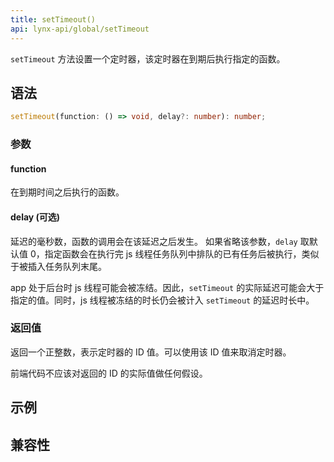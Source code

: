 ```yaml
---
title: setTimeout()
api: lynx-api/global/setTimeout
---
```



`setTimeout` 方法设置一个定时器，该定时器在到期后执行指定的函数。

## 语法

```typescript
setTimeout(function: () => void, delay?: number): number;
```

### 参数

#### function

在到期时间之后执行的函数。

#### delay (可选)

延迟的毫秒数，函数的调用会在该延迟之后发生。
如果省略该参数，`delay` 取默认值 0，指定函数会在执行完 js 线程任务队列中排队的已有任务后被执行，类似于被插入任务队列末尾。

app 处于后台时 js 线程可能会被冻结。因此，`setTimeout` 的实际延迟可能会大于指定的值。同时，js 线程被冻结的时长仍会被计入 `setTimeout` 的延迟时长中。

### 返回值

返回一个正整数，表示定时器的 ID 值。可以使用该 ID 值来取消定时器。

前端代码不应该对返回的 ID 的实际值做任何假设。

## 示例

## 兼容性


<LegacyCompatTable metadata="lynx-api/global/setTimeout" />
